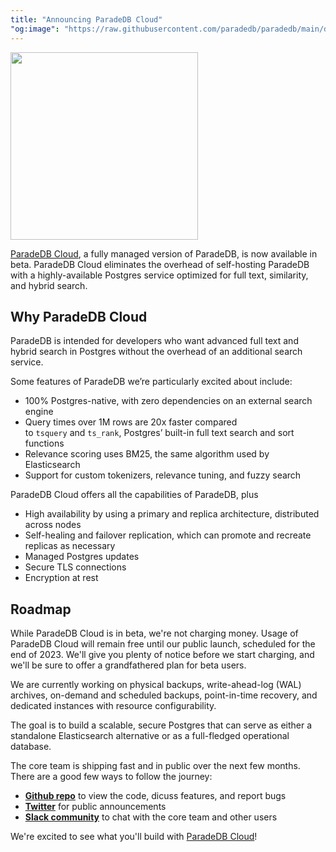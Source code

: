 ```yaml
---
title: "Announcing ParadeDB Cloud"
"og:image": "https://raw.githubusercontent.com/paradedb/paradedb/main/docs/images/cloud.png"
---
```


<img height="300" src="/images/cloud.png" noZoom />

[ParadeDB Cloud](https://dashboard.paradedb.com), a fully managed version of ParadeDB, is now available in beta. ParadeDB Cloud eliminates the
overhead of self-hosting ParadeDB with a highly-available Postgres service optimized for full text, similarity, and hybrid search.

## Why ParadeDB Cloud

ParadeDB is intended for developers who want advanced full text and hybrid search in Postgres without the overhead
of an additional search service.

Some features of ParadeDB we’re particularly excited about include:

- 100% Postgres-native, with zero dependencies on an external search engine
- Query times over 1M rows are 20x faster compared to `tsquery` and `ts_rank`, Postgres’ built-in full text search and sort functions
- Relevance scoring uses BM25, the same algorithm used by Elasticsearch
- Support for custom tokenizers, relevance tuning, and fuzzy search

ParadeDB Cloud offers all the capabilities of ParadeDB, plus

- High availability by using a primary and replica architecture, distributed across nodes
- Self-healing and failover replication, which can promote and recreate replicas as necessary
- Managed Postgres updates
- Secure TLS connections
- Encryption at rest

## Roadmap

While ParadeDB Cloud is in beta, we're not charging money. Usage of ParadeDB Cloud will remain free until our public launch, scheduled for the end of 2023. We'll give you plenty of notice before we start charging, and we'll be sure to offer a grandfathered plan for beta users.

We are currently working on physical backups, write-ahead-log (WAL) archives, on-demand and scheduled backups, point-in-time recovery, and dedicated instances with resource configurability.

The goal is to build a scalable, secure Postgres that can serve as either a standalone Elasticsearch alternative or as a full-fledged operational database.

The core team is shipping fast and in public over the next few months. There are a good few ways to follow the journey:

- **[Github repo](https://github.com/paradedb/paradedb)** to view the code, dicuss features, and report bugs
- **[Twitter](https://twitter.com/paradedb)** for public announcements
- **[Slack community](https://join.slack.com/t/paradedbcommunity/shared_invite/zt-217mordsh-ielS6BiZf7VW3rqKBFgAlQ)** to chat with the core team and other users

We're excited to see what you'll build with [ParadeDB Cloud](https://dashboard.paradedb.com)!

